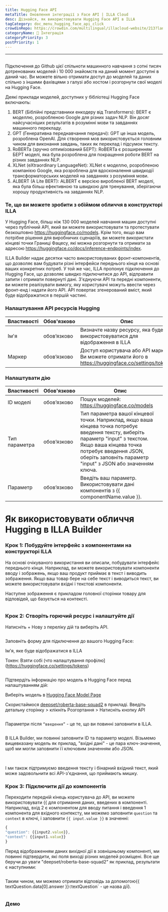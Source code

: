 ```yaml
---
title: Hugging Face API
metaTitle: Оновлення інтеграції з Face API | ILLA Cloud
desc: Дізнайся, як використовувати Hugging Face API в ILLA
tagCategory: doc_menu_hugging_face_api_click
crowdinRepo: https://crowdin.com/multilingual/illacloud-website/213?languages=uk&filter=basic&value=0
categoryName: 🔨 Інтеграція
categoryPriority: 3
postPriority: 1
---
```


* * *

## <h2 hidden>Гортаючий API</h2>

Підключення до Github цієї спільноти машинного навчання з сотні тисяч дотренованих моделей і 10 000 знайомств на даний момент доступні в даний час. Ви можете вільно отримати доступ до моделей та даних спільно з іншими фахівцями з галузі або хостом і розгорнути свої моделі на Hugging Face.

Деякі приклади моделей, доступних у бібліотеці Hugging Face включають:

1.  BERT (Біблійні представники енкодеру від Transformers): BERT є моделлю, розробленою Google для різних задач NLP. Він досяг найсучасніших результатів в розумінні мови та завданнях машинного перекладу.
2.  GPT (Генеративна переднавчання передачі): GPT це інша модель, розроблена OpenAI. Для створення мов використовується головним чином для виконання завдань, таких як переклад і підсумок тексту.
3.  RoBERTa (зручно оптимізований БЕРТ): RoBERTa є розширенням БЕРТ моделі, яка була розроблена для покращення роботи BERT на різних завданнях NLP.
4.  XLNet (eXtraordinary LanguageNet): XLNet є моделлю, розробленою компанією Google, яка розроблена для вдосконалення швидкодії трансформаторських моделей на завданнях з розуміння мови.
5.  ALBERT (A Lite BERT): ALBERT є версією виробленої BERT моделі, яка була більш ефективною та швидкою для тренування, зберігаючи хорошу продуктивність на завданнях NLP.

### Те, що ви можете зробити з обіймом обличчя в конструкторі ILLA

У Hugging Face, більш ніж 130 000 моделей навчання машин доступні через публічний API, який ви можете використовувати та протестувати безкоштовно <https://huggingface.co/models>. Крім того, якщо вам потрібне рішення для виробничих сценаріїв, ви можете використати кінцеві точки Границі Фацесу, які можна розгорнути та отримати за адресою <https://huggingface.co/docs/inference-endpoints/index>.

ILLA Builder надає десятки часто використовуваних фронт-компонентів, що дозволяє вам будувати різні інтерфейси переднього кінця на основі ваших конкретних потреб. У той же час, ILLA пропонує підключення до Hugging Face, що дозволяє швидко підключитися до API, відправити запити і отримати повернуті дані. З'єднуючи API та передні компоненти, ви можете реалізувати вимогу, яку користувачі можуть ввести через фронт-енд і надати його API. API повертає згенерований вміст, який буде відображатися в першій частині.

### Налаштування API ресурсів Hugging

| Властивості | Обов'язково | Опис                                                                                                  |
| ----------- | ----------- | ----------------------------------------------------------------------------------------------------- |
| Ім'я        | обов’язково | Визначте назву ресурсу, яка буде використовуватися для відображення в ILLA                            |
| Маркер      | обов’язково | Доступ користувача або API маркер. Ви можете отримати його в https://huggingface.co/settings/tokens.  |

### Налаштувати дію

| Властивості   | Обов'язково | Опис                                                                                                                                                                                                                                                 |
| ------------- | ----------- | ---------------------------------------------------------------------------------------------------------------------------------------------------------------------------------------------------------------------------------------------------- |
| ID моделі     | обов’язково | Пошук моделей: https://huggingface.co/models                                                                                                                                                                                                         |
| Тип параметра | обов’язково | Тип параметра вашої кінцевої точки. Наприклад, якщо ваша кінцева точка потребує введення тексту, виберіть параметр "input" з текстом. Якщо ваша кінцева точка потребує введення JSON, оберіть заповніть параметр "input" з JSON або значенням ключа. |
| Параметр      | обов’язково | Введіть ваш параметр. Використовувати дані компонентів з {{ componentName.value }}.                                                                                                                                                                  |

# Як використовувати обличчя Hugging в ILLA Builder

### Крок 1: Побудуйте інтерфейс з компонентами на конструкторі ILLA

На основі очікуваного використання ви описали, побудувати інтерфейс переднього кінця. Наприклад, ви можете використовувати компоненти вводу і зображень, якщо ваш продукт приймає в текст і виводить зображення. Якщо ваш товар бере на себе текст і виводиться текст, ви можете використовувати вхідні і текстові компоненти.

Наступне зображення є прикладом головної сторінки товару для відповідей, що базується на контексті.

<img src='https://cdn.illacloud.com/official-website/img/docs/connect/hfapi1.png' alt="" />

### Крок 2: Створіть горючий ресурс і налаштуйте дії

Натисніть + Нову з переліку дій та виберіть API.

<img src='https://cdn.illacloud.com/official-website/img/docs/connect/hfapi2.png' alt="" />

Заповніть форму для підключення до вашого Hugging Face:

Ім'я, яке буде відображатися в ILLA

Токен: Взяти собі (что налаштування профілю] (https://huggingface.co/settings/tokens)

<img src='https://cdn.illacloud.com/official-website/img/docs/connect/hfapi3.png' alt="" />

Підтвердіть інформацію про модель в Hugging Face перед налаштуванням дій:

Виберіть модель в [Hugging Face Model Page](https://huggingface.co/models)

Скористаймося [deepset/roberta-base-squad2](https://huggingface.co/deepset/roberta-base-squad2) в прикладі. Введіть детальну сторінку > клікніть Розгортання > Натисніть кнопку API

<img src='https://cdn.illacloud.com/official-website/img/docs/connect/hfapi4.png' alt="" />

Параметри після `“введення”` - це те, що ви повинні заповнити в ILLA. 

<img src='https://cdn.illacloud.com/official-website/img/docs/connect/hfapi5.png' alt="" />

В ILLA Builder, ми повинні заповнити ID та параметр моделі. Візьмемо вищевказану модель як приклад, "вхідні дані" - це пара ключ-значення, щоб ми могли заповнити її ключовим значенням або JSON. 

<img src='https://cdn.illacloud.com/official-website/img/docs/connect/hfapi6.png' alt="" />

<img src='https://cdn.illacloud.com/official-website/img/docs/connect/hfapi7.png' alt="" />

І ми також підтримуємо введення тексту і бінарний вхідний текст, який може задовольнити всі API-з'єднання, що приймають мишку.

### Крок 3: Підключити дії до компонентів

Переходити передній кінець користувача до API, ви можете використовувати {{ для отримання даних, введених в компоненті. Наприклад, вхід 2 є компонентом для вводу питання і введення 1 компонента для вхідного контексту, ми можемо заповнити `question` та `context` в ключі, і заповнити `{{ input.value }}` в значенні:

```jsx
{
"question": {{input2.value}},
"context": {{input1.value}}
}
```

Перед відображенням даних вихідної дії в зовнішньому компоненті, ми повинні підтвердити, які поля виході різних моделей розміщені. Все ще беручи до уваги "deepset/roberta-base-squad2" як приклад, результати є наступними:

<img src='https://cdn.illacloud.com/official-website/img/docs/connect/hfapi8.png' alt="" />

Таким чином, ми можемо отримати відповідь за допомогою{{ textQuestion.data[0].answer }}`(`textQuestion\` - це назва дії). 

<img src='https://cdn.illacloud.com/official-website/img/docs/connect/hfapi9.png' alt="" />

### Демо

<img src='https://cdn.illacloud.com/official-website/img/docs/connect/hfapi10.gif' alt="" />

<img src='https://cdn.illacloud.com/official-website/img/docs/connect/hfapi11.gif' alt="" />

